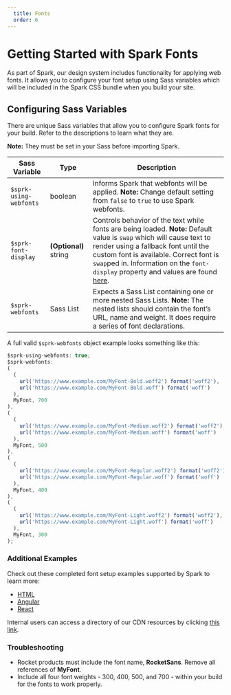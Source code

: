 ```yaml
---
  title: Fonts
  order: 6
---
```



# Getting Started with Spark Fonts

As part of Spark, our design system includes functionality
for applying web fonts. It allows you to configure your font
setup using Sass variables which will be included in the
Spark CSS bundle when you build your site.

## Configuring Sass Variables

There are unique Sass variables that allow you to
configure Spark fonts for your build. Refer to the
descriptions to learn what they are.

**Note:** They must be set in your Sass before importing Spark.

| Sass Variable | Type | Description |
|-|-|-|
| `$sprk-using-webfonts` | boolean | Informs Spark that webfonts will be applied. **Note:** Change default setting from `false` to `true` to use Spark webfonts. |
| `$sprk-font-display` | **(Optional)** string | Controls behavior of the text while fonts are being loaded. **Note:** Default value is `swap` which will cause text to render using a fallback font until the custom font is available. Correct font is `swap`ped in. Information on the `font-display` property and values are found [here](https://developer.mozilla.org/en-US/docs/Web/CSS/@font-face/font-display). |
| `$sprk-webfonts` | Sass List | Expects a Sass List containing one or more nested Sass Lists. **Note:** The nested lists should contain the font’s URL, name and weight. It does require a series of font declarations. |

A full valid `$sprk-webfonts` object example looks something like this:

```javascript
$sprk-using-webfonts: true;
$sprk-webfonts:
(
  (
    url('https://www.example.com/MyFont-Bold.woff2') format('woff2'),
    url('https://www.example.com/MyFont-Bold.woff') format('woff')
  ),
  MyFont, 700
),
(
  (
    url('https://www.example.com/MyFont-Medium.woff2') format('woff2'),
    url('https://www.example.com/MyFont-Medium.woff') format('woff')
  ),
  MyFont, 500
),
(
  (
    url('https://www.example.com/MyFont-Regular.woff2') format('woff2'),
    url('https://www.example.com/MyFont-Regular.woff') format('woff')
  ),
  MyFont, 400
),
(
  (
    url('https://www.example.com/MyFont-Light.woff2') format('woff2'),
    url('https://www.example.com/MyFont-Light.woff') format('woff')
  ),
  MyFont, 300
);
```

### Additional Examples

Check out these completed font setup examples supported by Spark to learn more:

- [HTML](https://github.com/sparkdesignsystem/spark-starter-html/blob/main/src/styles/main.scss)
- [Angular](https://github.com/sparkdesignsystem/spark-starter-angular/blob/main/src/styles.scss)
- [React](https://github.com/sparkdesignsystem/spark-starter-react/blob/main/src/styles.scss)

Internal users can access a directory of our CDN resources by clicking
[this link](http://shorty/sparkassetcdn).

### Troubleshooting

* Rocket products must include the font name, **RocketSans**. Remove all references of **MyFont**.
* Include all four font weights - 300, 400, 500, and 700 - within your build for the fonts to work properly.
